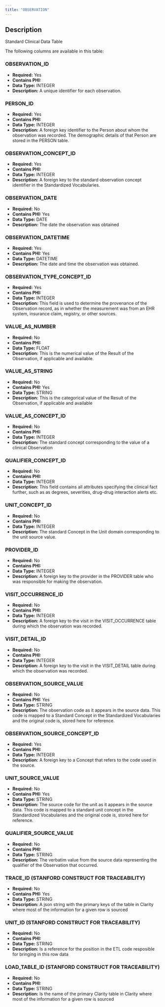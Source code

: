 ```yaml
---
title: "OBSERVATION"
---
```


## Description

Standard Clinical Data Table

The following columns are available in this table:


### OBSERVATION_ID


- **Required:** Yes
- **Contains PHI:** 
- **Data Type:** INTEGER
- **Description:** A unique identifier for each observation.



### PERSON_ID


- **Required:** Yes
- **Contains PHI:** 
- **Data Type:** INTEGER
- **Description:** A foreign key identifier to the Person about whom the observation was recorded. The demographic details of that Person are stored in the PERSON table.



### OBSERVATION_CONCEPT_ID


- **Required:** Yes
- **Contains PHI:** 
- **Data Type:** INTEGER
- **Description:** A foreign key to the standard observation concept identifier in the Standardized Vocabularies.



### OBSERVATION_DATE


- **Required:** No
- **Contains PHI:** Yes
- **Data Type:** DATE
- **Description:** The date the observation was obtained



### OBSERVATION_DATETIME


- **Required:** Yes
- **Contains PHI:** Yes
- **Data Type:** DATETIME
- **Description:** The date and time the observation was obtained.



### OBSERVATION_TYPE_CONCEPT_ID


- **Required:** Yes
- **Contains PHI:** 
- **Data Type:** INTEGER
- **Description:** This field is used to determine the provenance of the Observation record, as in whether the measurement was from an EHR system, insurance claim, registry, or other sources.



### VALUE_AS_NUMBER


- **Required:** No
- **Contains PHI:** 
- **Data Type:** FLOAT
- **Description:** This is the numerical value of the Result of the Observation, if applicable and available. 



### VALUE_AS_STRING


- **Required:** No
- **Contains PHI:** Yes
- **Data Type:** STRING
- **Description:** This is the categorical value of the Result of the Observation, if applicable and available



### VALUE_AS_CONCEPT_ID


- **Required:** No
- **Contains PHI:** 
- **Data Type:** INTEGER
- **Description:** The standard concept corresponding to the value of a clinical Observation



### QUALIFIER_CONCEPT_ID


- **Required:** No
- **Contains PHI:** 
- **Data Type:** INTEGER
- **Description:** This field contains all attributes specifying the clinical fact further, such as as degrees, severities, drug-drug interaction alerts etc.



### UNIT_CONCEPT_ID


- **Required:** No
- **Contains PHI:** 
- **Data Type:** INTEGER
- **Description:** The standard Concept in the Unit domain corresponding to the unit source value.



### PROVIDER_ID


- **Required:** No
- **Contains PHI:** 
- **Data Type:** INTEGER
- **Description:** A foreign key to the provider in the PROVIDER table who was responsible for making the observation.



### VISIT_OCCURRENCE_ID


- **Required:** No
- **Contains PHI:** 
- **Data Type:** INTEGER
- **Description:** A foreign key to the visit in the VISIT_OCCURRENCE table during which the observation was recorded.



### VISIT_DETAIL_ID


- **Required:** No
- **Contains PHI:** 
- **Data Type:** INTEGER
- **Description:** A foreign key to the visit in the VISIT_DETAIL table during which the observation was recorded.



### OBSERVATION_SOURCE_VALUE


- **Required:** No
- **Contains PHI:** Yes
- **Data Type:** STRING
- **Description:** The observation code as it appears in the source data. This code is mapped to a Standard Concept in the Standardized Vocabularies and the original code is, stored here for reference.



### OBSERVATION_SOURCE_CONCEPT_ID


- **Required:** Yes
- **Contains PHI:** 
- **Data Type:** INTEGER
- **Description:** A foreign key to a Concept that refers to the code used in the source.



### UNIT_SOURCE_VALUE


- **Required:** No
- **Contains PHI:** Yes
- **Data Type:** STRING
- **Description:** The source code for the unit as it appears in the source data. This code is mapped to a standard unit concept in the Standardized Vocabularies and the original code is, stored here for reference.



### QUALIFIER_SOURCE_VALUE


- **Required:** No
- **Contains PHI:** 
- **Data Type:** STRING
- **Description:** The verbatim value from the source data representing the qualifier of the Observation that occurred.



### TRACE_ID (STANFORD CONSTRUCT FOR TRACEABILITY) 


- **Required:** No
- **Contains PHI:** Yes
- **Data Type:** STRING
- **Description:** A json string with the primary keys of the table in Clarity where most of the information for a given row is sourced



### UNIT_ID (STANFORD CONSTRUCT FOR TRACEABILITY) 


- **Required:** No
- **Contains PHI:** 
- **Data Type:** STRING
- **Description:** Is a reference for the position in the ETL code resposible for bringing in this row data



### LOAD_TABLE_ID (STANFORD CONSTRUCT FOR TRACEABILITY) 


- **Required:** No
- **Contains PHI:** 
- **Data Type:** STRING
- **Description:** Is the name of the primary Clarity table in Clarity where most of the information for a given row is sourced


